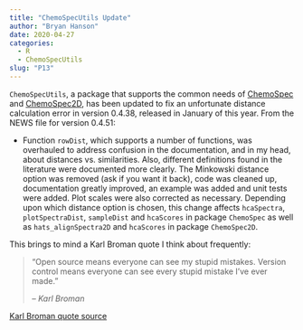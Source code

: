 ```yaml
---
title: "ChemoSpecUtils Update"
author: "Bryan Hanson"
date: 2020-04-27
categories:
  - R
  - ChemoSpecUtils
slug: "P13"
---
```


`ChemoSpecUtils`, a package that supports the common needs of [ChemoSpec](https://bryanhanson.github.io/ChemoSpec/) and [ChemoSpec2D](https://bryanhanson.github.io/ChemoSpec2D/), has been updated to fix an unfortunate distance calculation error in version 0.4.38, released in January of this year.  From the NEWS file for version 0.4.51:

* Function `rowDist`, which supports a number of functions, was overhauled to address confusion in the documentation, and in my head, about distances vs. similarities.  Also, different definitions found in the literature were documented more clearly.  The Minkowski distance option was removed (ask if you want it back), code was cleaned up, documentation greatly improved, an example was added and unit tests were added.  Plot scales were also corrected as necessary.  Depending upon which distance option is chosen, this change affects `hcaSpectra`, `plotSpectraDist`, `sampleDist` and `hcaScores` in package `ChemoSpec` as well as `hats_alignSpectra2D` and `hcaScores` in package `ChemoSpec2D`.

This brings to mind a Karl Broman quote I think about frequently:

> "Open source means everyone can see my stupid mistakes.
> Version control means everyone can see every stupid mistake I’ve ever made."
>
> -- <cite>Karl Broman</cite>

[Karl Broman quote source](https://kbroman.wordpress.com/2011/08/17/the-stupidest-r-code-ever/)
